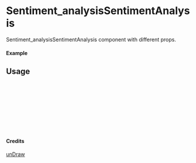 
<Meta of={Sentiment_analysisSentimentAnalysis} title="unDraw/Sentiment_analysisSentimentAnalysis" />

# Sentiment_analysisSentimentAnalysis

Sentiment_analysisSentimentAnalysis component with different props.

#### Example

<Canvas of={Sentiment_analysisSentimentAnalysis.Primary} />

## Usage

```ts
import { Sentiment_analysisSentimentAnalysis } from "yadl-ui";

const Example = () => {
  return (
      <Sentiment_analysisSentimentAnalysis />
  );
};

export default Example;
```

#### Credits
[unDraw](https://undraw.co/illustrations)
